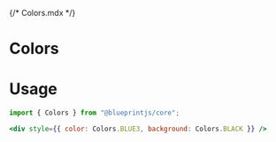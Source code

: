 {/* Colors.mdx */}


<Meta title="Core/Colors" />

# Colors

<ColorPalette>
    <ColorItem
        title="Primary"
        subtitle="$primary-color"
        colors={{ Primary: '#121958' }}
    />
    <ColorItem
        title="Secondary"
        subtitle="$secondary-color"
        colors={{ Primary: '#B80646' }}
    />
    <ColorItem
        title="Background"
        subtitle="$background-color"
        colors={{ Primary: '#F8F8FA' }}
    />
    <ColorItem
        title="Light Grey"
        subtitle="$light-grey"
        colors={{ Primary: '#EBEDF5' }}
    />
    <ColorItem
        title="Green"
        subtitle="$green"
        colors={{ Primary: '#25BA18' }}
    />
    <ColorItem
        title="Yellow"
        subtitle="$yellow"
        colors={{ Primary: '#FFBB0E' }}
    />
    <ColorItem
        title="Red"
        subtitle="$red"
        colors={{ Primary: '#FE2525' }}
    />
    <ColorItem
        title="Expired Color"
        subtitle="$expired-color"
        colors={{ Primary: 'rgba(0,0,0,0.3)' }}
    />
    <ColorItem
        title="Blue"
        subtitle="$blue"
        colors={{ Primary: '#293BDD' }}
    />
</ColorPalette>

# Usage

```jsx
import { Colors } from "@blueprintjs/core";

<div style={{ color: Colors.BLUE3, background: Colors.BLACK }} />
```